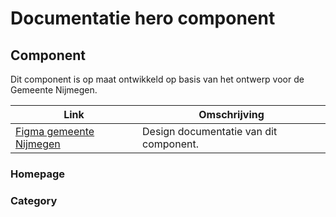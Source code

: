 
# Documentatie hero component

## Component

Dit component is op maat ontwikkeld op basis van het ontwerp voor de Gemeente Nijmegen.

| Link                                                                                                                                           | Omschrijving                                                    |
| ---------------------------------------------------------------------------------------------------------------------------------------------- | --------------------------------------------------------------- |
| [Figma gemeente Nijmegen](https://www.figma.com/design/g3AieWAFD3NtkbDDTTFC30/Novio---Nijmegen-Design-System?node-id=1259-2043) | Design documentatie van dit component.                           |

### Homepage

<Canvas of={HeroStories.Default} sourceState="none" />

### Category

<Canvas of={HeroStories.Category} sourceState="none" />